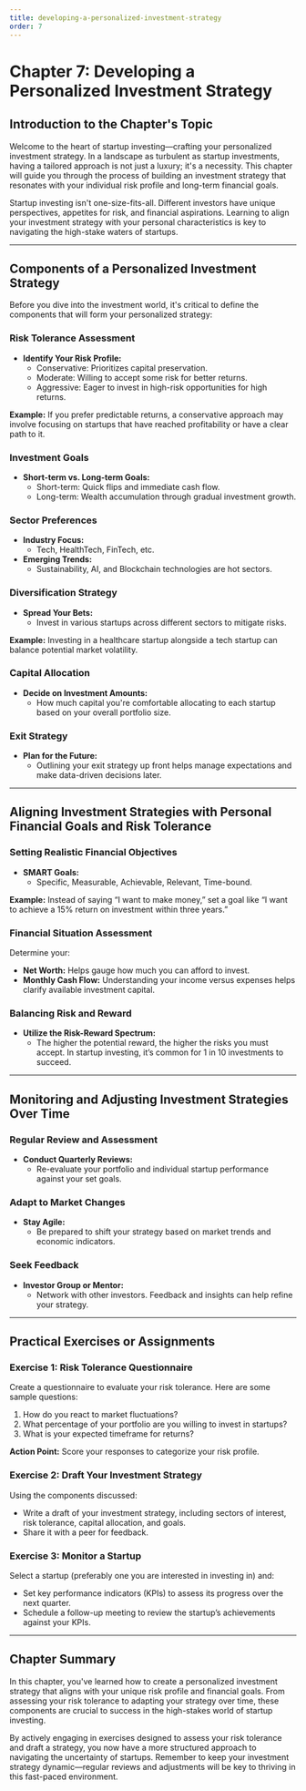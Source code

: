 ```yaml
---
title: developing-a-personalized-investment-strategy
order: 7
---
```


# Chapter 7: Developing a Personalized Investment Strategy

## Introduction to the Chapter's Topic

Welcome to the heart of startup investing—crafting your personalized investment strategy. In a landscape as turbulent as startup investments, having a tailored approach is not just a luxury; it's a necessity. This chapter will guide you through the process of building an investment strategy that resonates with your individual risk profile and long-term financial goals.

Startup investing isn't one-size-fits-all. Different investors have unique perspectives, appetites for risk, and financial aspirations. Learning to align your investment strategy with your personal characteristics is key to navigating the high-stake waters of startups.

---

## Components of a Personalized Investment Strategy

Before you dive into the investment world, it's critical to define the components that will form your personalized strategy:

### Risk Tolerance Assessment

- **Identify Your Risk Profile:**
  - Conservative: Prioritizes capital preservation.
  - Moderate: Willing to accept some risk for better returns.
  - Aggressive: Eager to invest in high-risk opportunities for high returns.

**Example:** If you prefer predictable returns, a conservative approach may involve focusing on startups that have reached profitability or have a clear path to it.

### Investment Goals

- **Short-term vs. Long-term Goals:**
  - Short-term: Quick flips and immediate cash flow.
  - Long-term: Wealth accumulation through gradual investment growth.

### Sector Preferences

- **Industry Focus:**
  - Tech, HealthTech, FinTech, etc.
- **Emerging Trends:**
  - Sustainability, AI, and Blockchain technologies are hot sectors.

### Diversification Strategy

- **Spread Your Bets:**
  - Invest in various startups across different sectors to mitigate risks.

**Example:** Investing in a healthcare startup alongside a tech startup can balance potential market volatility.

### Capital Allocation

- **Decide on Investment Amounts:**
  - How much capital you're comfortable allocating to each startup based on your overall portfolio size.

### Exit Strategy

- **Plan for the Future:**
  - Outlining your exit strategy up front helps manage expectations and make data-driven decisions later.

---

## Aligning Investment Strategies with Personal Financial Goals and Risk Tolerance

### Setting Realistic Financial Objectives

- **SMART Goals:**
  - Specific, Measurable, Achievable, Relevant, Time-bound.

**Example:** Instead of saying “I want to make money,” set a goal like “I want to achieve a 15% return on investment within three years.”

### Financial Situation Assessment

Determine your:

- **Net Worth:** Helps gauge how much you can afford to invest.
- **Monthly Cash Flow:** Understanding your income versus expenses helps clarify available investment capital.

### Balancing Risk and Reward

- **Utilize the Risk-Reward Spectrum:**
  - The higher the potential reward, the higher the risks you must accept. In startup investing, it’s common for 1 in 10 investments to succeed.

---

## Monitoring and Adjusting Investment Strategies Over Time

### Regular Review and Assessment

- **Conduct Quarterly Reviews:**
  - Re-evaluate your portfolio and individual startup performance against your set goals.

### Adapt to Market Changes

- **Stay Agile:**
  - Be prepared to shift your strategy based on market trends and economic indicators.

### Seek Feedback

- **Investor Group or Mentor:**
  - Network with other investors. Feedback and insights can help refine your strategy.

---

## Practical Exercises or Assignments

### Exercise 1: Risk Tolerance Questionnaire

Create a questionnaire to evaluate your risk tolerance. Here are some sample questions:

1. How do you react to market fluctuations?
2. What percentage of your portfolio are you willing to invest in startups?
3. What is your expected timeframe for returns?

**Action Point:** Score your responses to categorize your risk profile.

### Exercise 2: Draft Your Investment Strategy

Using the components discussed:

- Write a draft of your investment strategy, including sectors of interest, risk tolerance, capital allocation, and goals.
- Share it with a peer for feedback.

### Exercise 3: Monitor a Startup

Select a startup (preferably one you are interested in investing in) and:

- Set key performance indicators (KPIs) to assess its progress over the next quarter.
- Schedule a follow-up meeting to review the startup’s achievements against your KPIs.

---

## Chapter Summary

In this chapter, you've learned how to create a personalized investment strategy that aligns with your unique risk profile and financial goals. From assessing your risk tolerance to adapting your strategy over time, these components are crucial to success in the high-stakes world of startup investing.

By actively engaging in exercises designed to assess your risk tolerance and draft a strategy, you now have a more structured approach to navigating the uncertainty of startups. Remember to keep your investment strategy dynamic—regular reviews and adjustments will be key to thriving in this fast-paced environment.
